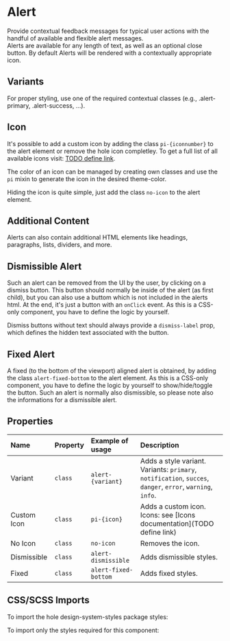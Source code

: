 
# Alert

Provide contextual feedback messages for typical user actions with the handful of available and flexible alert messages.<br/>
Alerts are available for any length of text, as well as an optional close button.
By default Alerts will be rendered with a contextually appropriate icon.

## Variants

For proper styling, use one of the required contextual classes (e.g., .alert-primary, .alert-success, ...).

<Canvas>
  <Story id="components-alert--variant" />
</Canvas>

## Icon

It's possible to add a custom icon by adding the class `pi-{iconnumber}` to the alert element or remove the hole icon completley.
To get a full list of all available icons visit: [TODO define link](https://design-system.post.ch/#/post-samples/icons).

The color of an icon can be managed by creating own classes and use the `pi` mixin to generate the icon in the desired theme-color.

<Source language="scss" dark code={CustomIconSnippet} />

<Canvas>
  <Story id="components-alert--custom-icon" />
</Canvas>

Hiding the icon is quite simple, just add the class `no-icon` to the alert element.

<Canvas>
  <Story id="components-alert--without-icon" />
</Canvas>

## Additional Content

Alerts can also contain additional HTML elements like headings, paragraphs, lists, dividers, and more.

<Canvas>
  <Story id="components-alert--content" />
</Canvas>

## Dismissible Alert

Such an alert can be removed from the UI by the user, by clicking on a dismiss button.
This button should normally be inside of the alert (as first child), but you can also use a buttom which is not included in the alerts html.
At the end, it's just a button with an `onClick` event. As this is a CSS-only component, you have to define the logic by yourself.

Dismiss buttons without text should always provide a `dismiss-label` prop, which defines the hidden text associated with the button.

<Canvas withSource>
  <Story id="components-alert--dismissible" />
</Canvas>

## Fixed Alert

A fixed (to the bottom of the viewport) aligned alert is obtained, by adding the class `alert-fixed-bottom` to the alert element.
As this is a CSS-only component, you have to define the logic by yourself to show/hide/toggle the button.
Such an alert is normally also dismissible, so please note also the informations for a dismissible alert.

<Canvas>
  <Story id="components-alert--fixed" />
</Canvas>

## Properties

| Name        | Property           | Example of usage                | Description                                                                                                                                                                                 |
| :---------- | :----------------- | :------------------------------ | :------------------------------------------------------------------------------------------------------------------------------------------------------------------------------------------ |
| Variant     | <code>class</code> | <code>alert-{variant}</code>    | Adds a style variant.<br/>Variants: <code>primary</code>, <code>notification</code>, <code>succes</code>, <code>danger</code>, <code>error</code>, <code>warning</code>, <code>info</code>. |
| Custom Icon | <code>class</code> | <code>pi-{icon}</code>          | Adds a custom icon.<br/> Icons: see [Icons documentation](TODO define link)                                                                                                                 |
| No Icon     | <code>class</code> | <code>no-icon</code>            | Removes the icon.                                                                                                                                                                           |
| Dismissible | <code>class</code> | <code>alert-dismissible</code>  | Adds dismissible styles.                                                                                                                                                                    |
| Fixed       | <code>class</code> | <code>alert-fixed-bottom</code> | Adds fixed styles.                                                                                                                                                                          |

## CSS/SCSS Imports

To import the hole design-system-styles package styles:

<Source language="css" dark code={PackageImports} />

To import only the styles required for this component:

<Source language="css" dark code={ComponentImports} />
